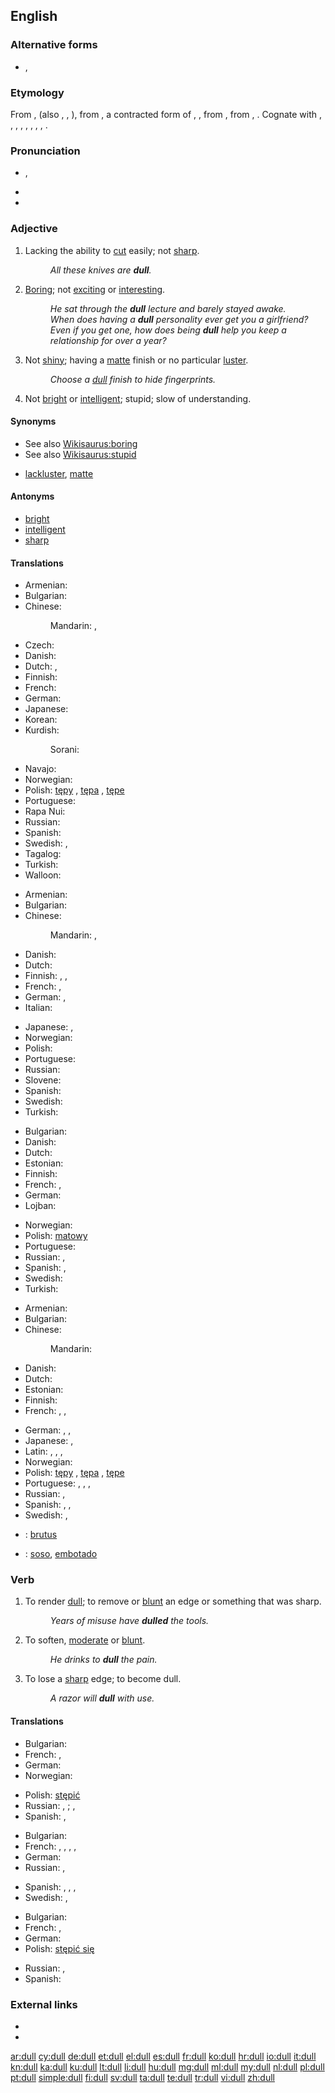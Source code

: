 ==English==

===Alternative forms===
* {{l|en|dul}}, {{l|en|dulle}}

===Etymology===
From {{etyl|enm}} {{term|dull|lang=enm}}, {{term|dul|lang=enm}} (also {{term|dyll|lang=enm}}, {{term|dill|lang=enm}}, {{term|dwal|lang=enm}}), from {{etyl|ang}} {{term|dol|lang=ang}}, a contracted form of {{recons|dwol|lang=ang}}, {{recons|dwal|dwal|lang=ang}} {{gloss|"dull, foolish, erring, heretical; foolish, silly; presumptuous"; found only in combination}}, from {{etyl|gem-pro|en}} {{recons|dwalaz||stunned, mad, foolish, misled|lang=gem-pro}}, from {{etyl|ine-pro|en}} {{recons|dʰwel-|lang=ine-pro}}, {{recons|dʰewel-||to dim, dull, cloud, make obscure, swirl, whirl|lang=ine-pro}}. Cognate with {{etyl|sco|-}} {{term|dull|lang=sco}}, {{term|doll||slow to understand or hear, deaf, dull|lang=sco}}, {{etyl|frr|-}} {{term|dol||rash, unthinking, giddy, flippant|lang=frr}}, {{etyl|nl|-}} {{term|dol||crazy, mad, insane|lang=nl}}, {{etyl|nds|-}} {{term|dul|lang=nds}}, {{term|dol||mad, silly, stupid, fatuous|lang=nds}}, {{etyl|de|-}} {{term|toll||crazy, mad, wild, fantastic|lang=de}}, {{etyl|da|-}} {{term|dval||foolish, absurd|lang=da}}, {{etyl|is|-}} {{term|dulur||secretive, silent|lang=is}}.

===Pronunciation===
* {{IPA|/dʌl/}}, {{X-SAMPA|/dVl/}}
* {{audio|en-us-dull.ogg|Audio (US)}}
* {{rhymes|ʌl}}

===Adjective===
{{en-adj|er}}

# Lacking the ability to [[cut]] easily; not [[sharp]].
#: ''All these knives are '''dull'''.''
# [[boring|Boring]]; not [[exciting]] or [[interesting]].
#: ''He sat through the '''dull''' lecture and barely stayed awake.''
#: ''When does having a '''dull''' personality ever get you a girlfriend? Even if you get one, how does being '''dull''' help you keep a relationship for over a year?''
# Not [[shiny]]; having a [[matte]] finish or no particular [[luster]].
#: ''Choose a [[dull]] finish to hide fingerprints.''
# Not [[bright]] or [[intelligent]]; stupid; slow of understanding.

====Synonyms====
* See also [[Wikisaurus:boring]]
* See also [[Wikisaurus:stupid]]
* {{sense|not shiny}} [[lackluster]], [[matte]]

====Antonyms====
* [[bright]]
* [[intelligent]]
* [[sharp]]

====Translations====
{{trans-top|lacking the ability to cut easily; not sharp}}
* Armenian: {{t+|hy|բութ|tr=but'}}
* Bulgarian: {{t+|bg|тъп|tr=tǎp}}
* Chinese:
*: Mandarin: {{t|zh|鈍|sc=Hani}}, {{t|zh|钝|tr=dùn|sc=Hani}}
* Czech: {{t+|cs|tupý|m}}
* Danish: {{t-|da|sløv}}
* Dutch: {{t+|nl|bot}}, {{t+|nl|stomp}}
* Finnish: {{t+|fi|tylsä}}
* French: {{t+|fr|émoussé}}
* German: {{t+|de|stumpf}}
* Japanese: {{t+|ja|鈍い|tr=にぶい, nibui|sc=Jpan}}
* Korean: {{t+|ko|무딘|tr=mudin|sc=Kore}}
* Kurdish:
*: Sorani: {{t-|ku|کول|sc=ku-Arab}}
{{trans-mid}}
* Navajo: {{tø|nv|doo deení da}}
* Norwegian: {{t-|no|sløv}}
* Polish: [[tępy]] {{m}}, [[tępa]] {{f}}, [[tępe]] {{m}}
* Portuguese: {{t+|pt|cego|m}}
* Rapa Nui: {{tø|rap|puni}}
* Russian: {{t+|ru|тупой|tr=tupój|sc=Cyrl}}
* Spanish: {{t+|es|romo}}
* Swedish: {{t+|sv|oskarp}}, {{t+|sv|slö}}
* Tagalog: {{t+|tl|mapurol}}
* Turkish: {{t+|tr|kör}}
* Walloon: {{t-|wa|diswijhî}}
{{trans-bottom}}

{{trans-top|boring}}
* Armenian: {{t-|hy|ձանձրալի|tr=janjrali}}
* Bulgarian: {{t+|bg|скучен}}
* Chinese:
*: Mandarin: {{t|zh|無聊|sc=Hani}}, {{t|zh|无聊|tr=wúliáo|sc=Hani}}
* Danish: {{t-|da|kedelig}}
* Dutch: {{t+|nl|saai}}
* Finnish: {{t+|fi|tylsä}}, {{t+|fi|pitkäveteinen}}, {{t-|fi|pitkästyttävä}}
* French: {{t+|fr|ennuyeux}}, {{t+|fr|barbant}}
* German: {{t+|de|fad}}, {{t+|de|langweilig}}
* Italian: {{t+|it|noioso}}
{{trans-mid}}
* Japanese: {{t+|ja|退屈|tr=たいくつな, taikutsu-na|alt=退屈な|sc=Jpan}}, {{t+|ja|つまらない|tr=tsumaranai|sc=Jpan}}
* Norwegian: {{t+|no|kjedelig}}
* Polish: {{t+|pl|nudny}}
* Portuguese: {{t-|pt|entediante}}
* Russian: {{t+|ru|скучный|tr=skúčnyj, skúšnyj|sc=Cyrl}}
* Slovene: {{t+|sl|dolgočasen|xs=Slovene}}
* Spanish: {{t+|es|aburrido}}
* Swedish: {{t+|sv|tråkig}}
* Turkish: {{t+|tr|sıkıcı}}
{{trans-bottom}}

{{trans-top|not shiny}}
* Bulgarian: {{t+|bg|матов}}
* Danish: {{t-|da|mat}}
* Dutch: {{t+|nl|mat}}
* Estonian: {{t-|et|tuhm}}
* Finnish: {{t+|fi|samea}}
* French: {{t+|fr|mat}}, {{t+|fr|terne}}
* German: {{t+|de|matt}}
* Lojban: {{t+|jbo|kandi}}
{{trans-mid}}
* Norwegian: {{t+|no|matt}}
* Polish: [[matowy]]
* Portuguese: {{t-|pt|fosco}}
* Russian: {{t+|ru|тусклый|tr=túsklyj|sc=Cyrl}}, {{t+|ru|матовый|tr=mátovyj|sc=Cyrl}}
* Spanish: {{t+|es|mate}}, {{t-|es|opaco|m}}
* Swedish: {{t+|sv|matt}}
* Turkish: {{t+|tr|mat}}
{{trans-bottom}}

{{trans-top|not bright or intelligent}}
* Armenian: {{t+|hy|բութ|tr=but'}}
* Bulgarian: {{t+|bg|тъп|tr=tǎp}}
* Chinese:
*: Mandarin: {{t|zh|蠢|tr=chǔn|sc=Hani}}
* Danish: {{t+|da|dum}}
* Dutch: {{t+|nl|dom}}
* Estonian: {{t-|et|nõme}}
* Finnish: {{t+|fi|hidasjärkinen}}
* French: {{t+|fr|sot}}, {{t+|fr|obtus}}, {{t+|fr|idiot}}
{{trans-mid}}
* German: {{t+|de|blöd}}, {{t-|de|blöde}}, {{t+|de|dumm}}
* Japanese: {{t+|ja|鈍い|tr=にぶい, nibui|sc=Jpan}}, {{t+|ja|鈍い|tr=のろい, noroi}}
* Latin: {{t-|la|brutus}}, {{t-|la|fatuus}}, {{t-|la|idiota|alt=idiōta}}, {{t-|la|stultus}}
* Norwegian: {{t+|no|dum}}
* Polish: [[tępy]] {{m}}, [[tępa]] {{f}}, [[tępe]] {{m}}
* Portuguese: {{t+|pt|estúpido}}, {{t+|pt|fátuo}}, {{t+|pt|imbecil}}, {{t+|pt|idiota}}
* Russian: {{t+|ru|тупой|tr=tupój|sc=Cyrl}}, {{t+|ru|глупый|tr=glúpyj|sc=Cyrl}}
* Spanish: {{t+|es|obtuso}}, {{t+|es|corto|m}}, {{t+|es|limitado|m}}
* Swedish: {{t+|sv|oskarp}}, {{t+|sv|trög}}
{{trans-bottom}}

{{checktrans-top}}
* {{ttbc|la}}: [[brutus]]
* {{ttbc|es}}: [[soso]], [[embotado]]
{{trans-bottom}}

===Verb===
{{en-verb}}

# {{transitive}} To render [[dull]]; to remove or [[blunt]] an edge or something that was sharp.
#: ''Years of misuse have '''dulled''' the tools.''
# {{transitive}} To soften, [[moderate]] or [[blunt]].
#: ''He drinks to '''dull''' the pain.''
# {{intransitive}} To lose a [[sharp]] edge; to become dull.
#: ''A razor will '''dull''' with use.''

====Translations====
{{trans-top|(''transitive'') To render dull; to remove or blunt an edge or something that was sharp}}
* Bulgarian: {{t+|bg|притъпявам}}
* French: {{t+|fr|émousser}}, {{t+|fr|user}}
* German: {{t-|de|abstumpfen}}
* Norwegian: {{t-|no|sløve}}
{{trans-mid}}
* Polish: [[stępić]]
* Russian: {{t+|ru|тупить|sc=Cyrl|tr=tupít'}} {{impf}}, {{t+|ru|иступить|sc=Cyrl|tr=istupít'}} {{pf.}}; {{t+|ru|затуплять|sc=Cyrl|tr=zatuplját'}} {{pf.}}, {{t+|ru|затупить|sc=Cyrl|tr=zatupít'}} {{pf.}}
* Spanish: {{t-|es|mellar}}, {{t-|es|desafilar}}
{{trans-bottom}}

{{trans-top|(''transitive'') To soften, moderate or blunt}}
* Bulgarian: {{t+|bg|смекчавам}}
* French: {{t+|fr|adoucir}}, {{t+|fr|modérer}}, {{t+|fr|amortir}}, {{t+|fr|assourdir}}, {{t+|fr|engourdir}}
* German: {{t-|de|abstumpfen}}
* Russian: {{t-|ru|притуплять|sc=Cyrl|tr=prituplját'}} {{impf}}, {{t+|ru|притупить|sc=Cyrl|tr=pritupít'}} {{pf.}}
{{trans-mid}}
* Spanish: {{t-|es|aliviar}}, {{t-|es|alivianar}}, {{t+|es|moderar}}, {{t+|es|amortiguar}}
* Swedish: {{t+|sv|döva}}, {{t+|sv|dämpa}}
{{trans-bottom}}

{{trans-top|(''intransitive'') To lose a sharp edge; to become dull}}
* Bulgarian: {{t-|bg|притъпявам се}}
* French: {{t+|fr|émousser}}, {{t+|fr|user}}
* German: {{t-|de|abstumpfen}}
* Polish: [[stępić się]]
{{trans-mid}}
* Russian: {{t-|ru|затупляться|sc=Cyrl|tr=zatuplját'sja}} {{impf}}, {{t-|ru|затупиться|sc=Cyrl|tr=zatupít'sja}} {{pf.}}
* Spanish: {{t-|es|redondear}}
{{trans-bottom}}

{{checktrans-top}}
{{trans-mid}}
{{trans-bottom}}

===External links===
* {{R:Webster 1913}}
* {{R:Century 1911}}

[[ar:dull]]
[[cy:dull]]
[[de:dull]]
[[et:dull]]
[[el:dull]]
[[es:dull]]
[[fr:dull]]
[[ko:dull]]
[[hr:dull]]
[[io:dull]]
[[it:dull]]
[[kn:dull]]
[[ka:dull]]
[[ku:dull]]
[[lt:dull]]
[[li:dull]]
[[hu:dull]]
[[mg:dull]]
[[ml:dull]]
[[my:dull]]
[[nl:dull]]
[[pl:dull]]
[[pt:dull]]
[[simple:dull]]
[[fi:dull]]
[[sv:dull]]
[[ta:dull]]
[[te:dull]]
[[tr:dull]]
[[vi:dull]]
[[zh:dull]]